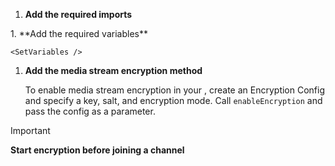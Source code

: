 
<PlatformWrapper platform="">
        
1.  **Add the required imports**

    <ImportLibrary />

<PlatformWrapper notAllowed="ios">
1.  **Add the required variables**

    <SetVariables />
</PlatformWrapper>

1.  **Add the media stream encryption method**

    To enable media stream encryption in your <Vpl k="CLIENT" />, create an Encryption Config and specify a key, salt, and encryption mode. Call `enableEncryption` and pass the config as a parameter.

    <EnableEncryption />

> [!IMPORTANT]
> **Start encryption before joining a channel**

</PlatformWrapper>
